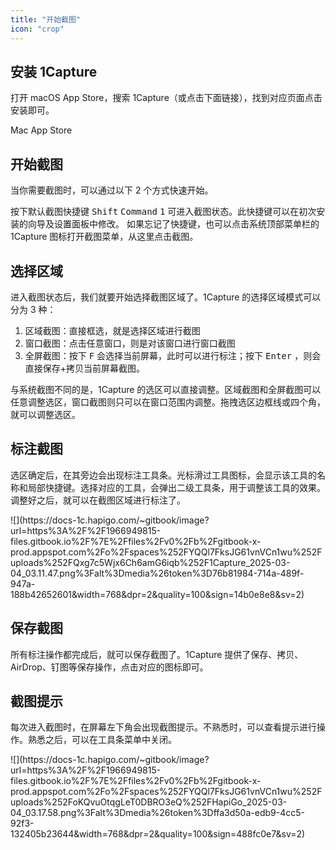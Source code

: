 ```yaml
---
title: "开始截图"
icon: "crop"
---
```


## 安装 1Capture

打开 macOS  App Store，搜索 1Capture（或点击下面链接），找到对应页面点击安装即可。

<Card title="1Capture 下载" icon="circle-arrow-down" horizontal href="https://apps.apple.com/app/id6742318274">
  Mac App Store
</Card>

## 开始截图

当你需要截图时，可以通过以下 2 个方式快速开始。

<CardGroup cols={1}>
  <Card title="使用快捷键截图" icon="keyboard" horizontal>
    按下默认截图快捷键 <kbd>Shift</kbd> <kbd>Command</kbd> <kbd>1</kbd> 可进入截图状态。此快捷键可以在初次安装的向导及设置面板中修改。
  </Card>
  <Card title="从菜单栏菜单项截图" icon="square-menu" horizontal>
    如果忘记了快捷键，也可以点击系统顶部菜单栏的 1Capture 图标打开截图菜单，从这里点击截图。
  </Card>
</CardGroup>

## 选择区域

进入截图状态后，我们就要开始选择截图区域了。1Capture 的选择区域模式可以分为 3 种：

1. 区域截图：直接框选，就是选择区域进行截图
2. 窗口截图：点击任意窗口，则是对该窗口进行窗口截图
3. 全屏截图：按下 <kbd>F</kbd> 会选择当前屏幕，此时可以进行标注；按下 <kbd>Enter</kbd> ，则会直接保存\+拷贝当前屏幕截图。

与系统截图不同的是，1Capture 的选区可以直接调整。区域截图和全屏截图可以任意调整选区，窗口截图则只可以在窗口范围内调整。拖拽选区边框线或四个角，就可以调整选区。

## 标注截图

选区确定后，在其旁边会出现标注工具条。光标滑过工具图标，会显示该工具的名称和局部快捷键。选择对应的工具，会弹出二级工具条，用于调整该工具的效果。调整好之后，就可以在截图区域进行标注了。

<Frame caption="标注工具条">
  ![](https://docs-1c.hapigo.com/~gitbook/image?url=https%3A%2F%2F1966949815-files.gitbook.io%2F%7E%2Ffiles%2Fv0%2Fb%2Fgitbook-x-prod.appspot.com%2Fo%2Fspaces%252FYQQl7FksJG61vnVCn1wu%252Fuploads%252FQxg7c5Wjx6Ch6amG6iqb%252F1Capture_2025-03-04_03.11.47.png%3Falt%3Dmedia%26token%3D76b81984-714a-489f-947a-188b42652601&width=768&dpr=2&quality=100&sign=14b0e8e8&sv=2)
</Frame>

## 保存截图

所有标注操作都完成后，就可以保存截图了。1Capture 提供了保存、拷贝、AirDrop、钉图等保存操作，点击对应的图标即可。

## 截图提示

每次进入截图时，在屏幕左下角会出现截图提示。不熟悉时，可以查看提示进行操作。熟悉之后，可以在工具条菜单中关闭。

<Frame>
  ![](https://docs-1c.hapigo.com/~gitbook/image?url=https%3A%2F%2F1966949815-files.gitbook.io%2F%7E%2Ffiles%2Fv0%2Fb%2Fgitbook-x-prod.appspot.com%2Fo%2Fspaces%252FYQQl7FksJG61vnVCn1wu%252Fuploads%252FoKQvuOtqgLeT0DBRO3eQ%252FHapiGo_2025-03-04_03.17.58.png%3Falt%3Dmedia%26token%3Dffa3d50a-edb9-4cc5-92f3-132405b23644&width=768&dpr=2&quality=100&sign=488fc0e7&sv=2)
</Frame>